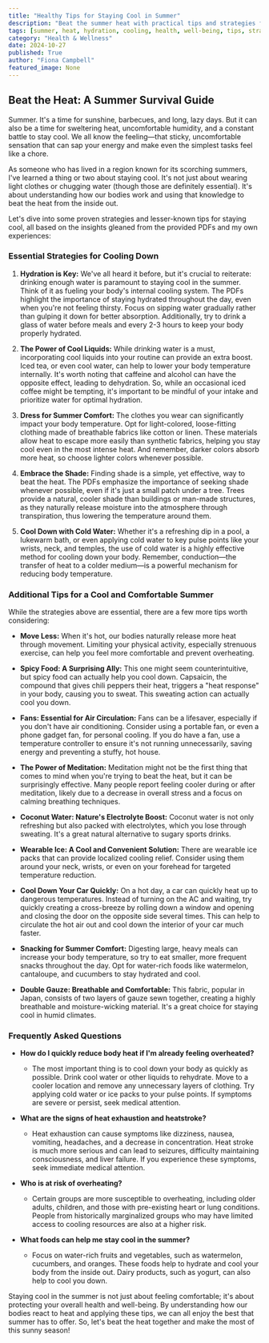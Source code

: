 ```yaml
---
title: "Healthy Tips for Staying Cool in Summer"
description: "Beat the summer heat with practical tips and strategies for staying cool and hydrated. Learn how to dress for the weather, find shade, cool down with water, and incorporate healthy foods and habits for a comfortable and enjoyable summer."
tags: [summer, heat, hydration, cooling, health, well-being, tips, strategies, lifestyle, wellness]
category: "Health & Wellness"
date: 2024-10-27
published: True
author: "Fiona Campbell"
featured_image: None
---
```


## Beat the Heat: A Summer Survival Guide

Summer. It's a time for sunshine, barbecues, and long, lazy days. But it can also be a time for sweltering heat, uncomfortable humidity, and a constant battle to stay cool. We all know the feeling—that sticky, uncomfortable sensation that can sap your energy and make even the simplest tasks feel like a chore. 

As someone who has lived in a region known for its scorching summers, I've learned a thing or two about staying cool. It's not just about  wearing light clothes or chugging water (though those are definitely essential). It's about understanding how our bodies work and using that knowledge to beat the heat from the inside out. 

Let's dive into some proven strategies and lesser-known tips for staying cool, all based on the insights gleaned from the provided PDFs and my own experiences:

### Essential Strategies for Cooling Down

1. **Hydration is Key:**  We've all heard it before, but it's crucial to reiterate:  drinking enough water is paramount to staying cool in the summer.  Think of it as fueling your body's internal cooling system. The PDFs highlight the importance of staying hydrated throughout the day, even when you're not feeling thirsty.  Focus on sipping water gradually rather than gulping it down for better absorption. Additionally, try to drink a glass of water before meals and every 2-3 hours to keep your body properly hydrated. 

2. **The Power of Cool Liquids:**  While drinking water is a must, incorporating cool liquids into your routine can provide an extra boost. Iced tea, or even cool water, can help to lower your body temperature internally.  It's worth noting that caffeine and alcohol can have the opposite effect, leading to dehydration. So, while an occasional iced coffee might be tempting, it's important to be mindful of your intake and prioritize water for optimal hydration.

3. **Dress for Summer Comfort:**  The clothes you wear can significantly impact your body temperature. Opt for light-colored, loose-fitting clothing made of breathable fabrics like cotton or linen.  These materials allow heat to escape more easily than synthetic fabrics, helping you stay cool even in the most intense heat.  And remember, darker colors absorb more heat, so choose lighter colors whenever possible.

4. **Embrace the Shade:**  Finding shade is a simple, yet effective, way to beat the heat.  The PDFs emphasize the importance of seeking shade whenever possible, even if it's just a small patch under a tree.  Trees provide a natural, cooler shade than buildings or man-made structures, as they naturally release moisture into the atmosphere through transpiration, thus lowering the temperature around them.

5. **Cool Down with Cold Water:**   Whether it's a refreshing dip in a pool, a lukewarm bath, or even applying cold water to key pulse points like your wrists, neck, and temples, the use of cold water is a highly effective method for cooling down your body.  Remember, conduction—the transfer of heat to a colder medium—is a powerful mechanism for reducing body temperature.

### Additional Tips for a Cool and Comfortable Summer

While the strategies above are essential, there are a few more tips worth considering:

* **Move Less:**  When it's hot, our bodies naturally release more heat through movement. Limiting your physical activity, especially strenuous exercise, can help you feel more comfortable and prevent overheating.

* **Spicy Food: A Surprising Ally:**   This one might seem counterintuitive, but spicy food can actually help you cool down.  Capsaicin, the compound that gives chili peppers their heat, triggers a "heat response" in your body, causing you to sweat.  This sweating action can actually cool you down.

* **Fans: Essential for Air Circulation:**  Fans can be a lifesaver, especially if you don't have air conditioning.  Consider using a portable fan, or even a phone gadget fan, for personal cooling.  If you do have a fan, use a temperature controller to ensure it's not running unnecessarily, saving energy and preventing a stuffy, hot house.

* **The Power of Meditation:**  Meditation might not be the first thing that comes to mind when you're trying to beat the heat, but it can be surprisingly effective. Many people report feeling cooler during or after meditation, likely due to a decrease in overall stress and a focus on calming breathing techniques. 

* **Coconut Water: Nature's Electrolyte Boost:** Coconut water is not only refreshing but also packed with electrolytes, which you lose through sweating. It's a great natural alternative to sugary sports drinks.

* **Wearable Ice: A Cool and Convenient Solution:**   There are wearable ice packs that can provide localized cooling relief. Consider using them around your neck, wrists, or even on your forehead for targeted temperature reduction. 

* **Cool Down Your Car Quickly:**  On a hot day, a car can quickly heat up to dangerous temperatures.  Instead of turning on the AC and waiting, try quickly creating a cross-breeze by rolling down a window and opening and closing the door on the opposite side several times. This can help to circulate the hot air out and cool down the interior of your car much faster.

* **Snacking for Summer Comfort:**   Digesting large, heavy meals can increase your body temperature, so try to eat smaller, more frequent snacks throughout the day.  Opt for water-rich foods like watermelon, cantaloupe, and cucumbers to stay hydrated and cool.

* **Double Gauze:  Breathable and Comfortable:**  This fabric, popular in Japan, consists of two layers of gauze sewn together, creating a highly breathable and moisture-wicking material.  It's a great choice for staying cool in humid climates.

### Frequently Asked Questions

* **How do I quickly reduce body heat if I'm already feeling overheated?** 
    * The most important thing is to cool down your body as quickly as possible. Drink cool water or other liquids to rehydrate.  Move to a cooler location and remove any unnecessary layers of clothing.  Try applying cold water or ice packs to your pulse points.  If symptoms are severe or persist, seek medical attention.

* **What are the signs of heat exhaustion and heatstroke?**
    * Heat exhaustion can cause symptoms like dizziness, nausea, vomiting, headaches, and a decrease in concentration. Heat stroke is much more serious and can lead to seizures, difficulty maintaining consciousness, and liver failure.  If you experience these symptoms, seek immediate medical attention.

* **Who is at risk of overheating?**
    * Certain groups are more susceptible to overheating, including older adults, children, and those with pre-existing heart or lung conditions.  People from historically marginalized groups who may have limited access to cooling resources are also at a higher risk.

* **What foods can help me stay cool in the summer?**
    * Focus on water-rich fruits and vegetables, such as watermelon, cucumbers, and oranges. These foods help to hydrate and cool your body from the inside out.  Dairy products, such as yogurt, can also help to cool you down.


Staying cool in the summer is not just about feeling comfortable; it's about protecting your overall health and well-being.  By understanding how our bodies react to heat and applying these tips, we can all enjoy the best that summer has to offer. So, let's beat the heat together and make the most of this sunny season!